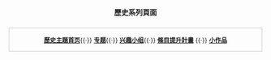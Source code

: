 <div style="padding:0.3em; text-align:center">'''歷史系列頁面'''</div><div style="border: 1px solid #cccccc; padding:0.2em; text-align:center; font-size:85%; margin:0.2em">'''[[Portal:历史|歷史主題首页]]'''{{·}} '''[[WikiProject:历史|专题]]'''{{·}} '''[[WikiProject:历史/成员|兴趣小组]]'''{{·}} '''[[Wikipedia:條目質量提升計劃/歷史提升計畫|條目提升計畫]]''' {{·}} '''[[:Category:歷史小作品|小作品]]'''
</div></div>
